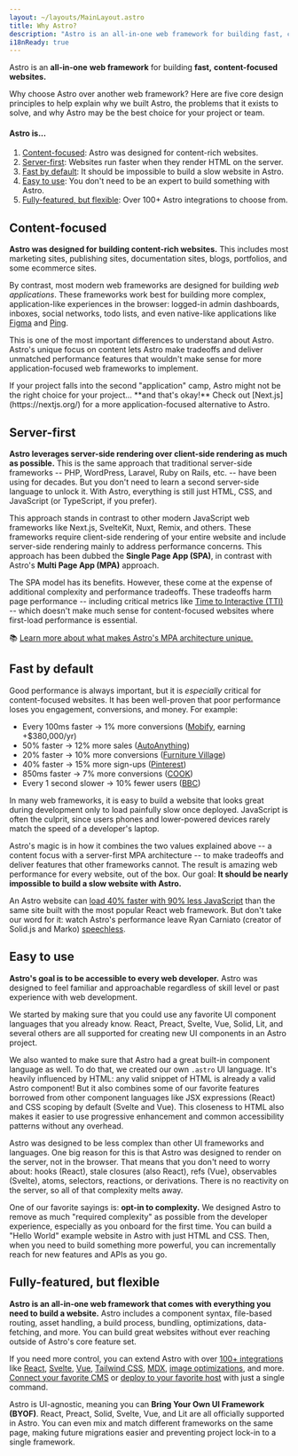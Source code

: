 ```yaml
---
layout: ~/layouts/MainLayout.astro
title: Why Astro?
description: "Astro is an all-in-one web framework for building fast, content-focused websites. Learn more."
i18nReady: true
---
```



Astro is an **all-in-one** **web framework** for building **fast,** **content-focused websites.**

Why choose Astro over another web framework? Here are five core design principles to help explain why we built Astro, the problems that it exists to solve, and why Astro may be the best choice for your project or team.

#### Astro is...

1. [Content-focused](#content-focused): Astro was designed for content-rich websites.
2. [Server-first](#server-first): Websites run faster when they render HTML on the server.
3. [Fast by default](#fast-by-default): It should be impossible to build a slow website in Astro.
4. [Easy to use](#easy-to-use): You don't need to be an expert to build something with Astro.
5. [Fully-featured, but flexible](#fully-featured-but-flexible): Over 100+ Astro integrations to choose from.

## Content-focused

**Astro was designed for building content-rich websites.** This includes most marketing sites, publishing sites, documentation sites, blogs, portfolios, and some ecommerce sites.

By contrast, most modern web frameworks are designed for building *web applications*. These frameworks work best for building more complex, application-like experiences in the browser: logged-in admin dashboards, inboxes, social networks, todo lists, and even native-like applications like [Figma](https://figma.com/) and [Ping](https://ping.gg/).

This is one of the most important differences to understand about Astro. Astro's unique focus on content lets Astro make tradeoffs and deliver unmatched performance features that wouldn't make sense for more application-focused web frameworks to implement.

<Aside type="tip">
If your project falls into the second "application" camp, Astro might not be the right choice for your project... **and that's okay!** Check out [Next.js](https://nextjs.org/) for a more application-focused alternative to Astro.
</Aside>


## Server-first

**Astro leverages server-side rendering over client-side rendering as much as possible.** This is the same approach that traditional server-side frameworks -- PHP, WordPress, Laravel, Ruby on Rails, etc. -- have been using for decades. But you don't need to learn a second server-side language to unlock it. With Astro, everything is still just HTML, CSS, and JavaScript (or TypeScript, if you prefer).

This approach stands in contrast to other modern JavaScript web frameworks like Next.js, SvelteKit, Nuxt, Remix, and others. These frameworks require client-side rendering of your entire website and include server-side rendering mainly to address performance concerns. This approach has been dubbed the **Single Page App (SPA)**, in contrast with Astro's **Multi Page App (MPA)** approach.

The SPA model has its benefits. However, these come at the expense of additional complexity and performance tradeoffs. These tradeoffs harm page performance -- including critical metrics like [Time to Interactive (TTI)](https://web.dev/interactive/) -- which doesn't make much sense for content-focused websites where first-load performance is essential.

📚 [Learn more about what makes Astro's MPA architecture unique.](/en/concepts/mpa-vs-spa/)


## Fast by default

Good performance is always important, but it is *especially* critical for content-focused websites. It has been well-proven that poor performance loses you engagement, conversions, and money. For example:

- Every 100ms faster → 1% more conversions ([Mobify](https://web.dev/why-speed-matters/), earning +$380,000/yr)
- 50% faster → 12% more sales ([AutoAnything](https://www.digitalcommerce360.com/2010/08/19/web-accelerator-revs-conversion-and-sales-autoanything/))
- 20% faster → 10% more conversions ([Furniture Village](https://www.thinkwithgoogle.com/intl/en-gb/marketing-strategies/app-and-mobile/furniture-village-and-greenlight-slash-page-load-times-boosting-user-experience/))
- 40% faster → 15% more sign-ups ([Pinterest](https://medium.com/pinterest-engineering/driving-user-growth-with-performance-improvements-cfc50dafadd7))
- 850ms faster → 7% more conversions ([COOK](https://web.dev/why-speed-matters/))
- Every 1 second slower → 10% fewer users ([BBC](https://www.creativebloq.com/features/how-the-bbc-builds-websites-that-scale))

In many web frameworks, it is easy to build a website that looks great during development only to load painfully slow once deployed. JavaScript is often the culprit, since users phones and lower-powered devices rarely match the speed of a developer's laptop.

Astro's magic is in how it combines the two values explained above -- a content focus with a server-first MPA architecture -- to make tradeoffs and deliver features that other frameworks cannot. The result is amazing web performance for every website, out of the box. Our goal: **It should be nearly impossible to build a slow website with Astro.** 

An Astro website can [load 40% faster with 90% less JavaScript](https://twitter.com/t3dotgg/status/1437195415439360003) than the same site built with the most popular React web framework. But don't take our word for it: watch Astro's performance leave Ryan Carniato (creator of Solid.js and Marko) [speechless](https://youtu.be/2ZEMb_H-LYE?t=8163).


## Easy to use

**Astro's goal is to be accessible to every web developer.** Astro was designed to feel familiar and approachable regardless of skill level or past experience with web development.

We started by making sure that you could use any favorite UI component languages that you already know. React, Preact, Svelte, Vue, Solid, Lit, and several others are all supported for creating new UI components in an Astro project.

We also wanted to make sure that Astro had a great built-in component language as well. To do that, we created our own `.astro` UI language. It's heavily influenced by HTML: any valid snippet of HTML is already a valid Astro component! But it also combines some of our favorite features borrowed from other component languages like JSX expressions (React) and CSS scoping by default (Svelte and Vue). This closeness to HTML also makes it easier to use progressive enhancement and common accessibility patterns without any overhead.

Astro was designed to be less complex than other UI frameworks and languages. One big reason for this is that Astro was designed to render on the server, not in the browser. That means that you don't need to worry about: hooks (React), stale closures (also React), refs (Vue), observables (Svelte), atoms, selectors, reactions, or derivations. There is no reactivity on the server, so all of that complexity melts away.

One of our favorite sayings is: **opt-in to complexity.** We designed Astro to remove as much "required complexity" as possible from the developer experience, especially as you onboard for the first time. You can build a "Hello World" example website in Astro with just HTML and CSS. Then, when you need to build something more powerful, you can incrementally reach for new features and APIs as you go.


## Fully-featured, but flexible

**Astro is an all-in-one web framework that comes with everything you need to build a website.** Astro includes a component syntax, file-based routing, asset handling, a build process, bundling, optimizations, data-fetching, and more. You can build great websites without ever reaching outside of Astro's core feature set.

If you need more control, you can extend Astro with over [100+ integrations](https://astro.build/integrations/) like [React](https://www.npmjs.com/package/@astrojs/react), [Svelte](https://www.npmjs.com/package/@astrojs/svelte), [Vue](https://www.npmjs.com/package/@astrojs/vue), [Tailwind CSS](https://www.npmjs.com/package/@astrojs/tailwind), [MDX](https://www.npmjs.com/package/@astrojs/mdx), [image optimizations](https://www.npmjs.com/package/@astrojs/image), and more. [Connect your favorite CMS](https://astro.build/integrations/) or [deploy to your favorite host](/en/guides/deploy/) with just a single command.

Astro is UI-agnostic, meaning you can **Bring Your Own UI Framework (BYOF)**. React, Preact, Solid, Svelte, Vue, and Lit are all officially supported in Astro. You can even mix and match different frameworks on the same page, making future migrations easier and preventing project lock-in to a single framework.
